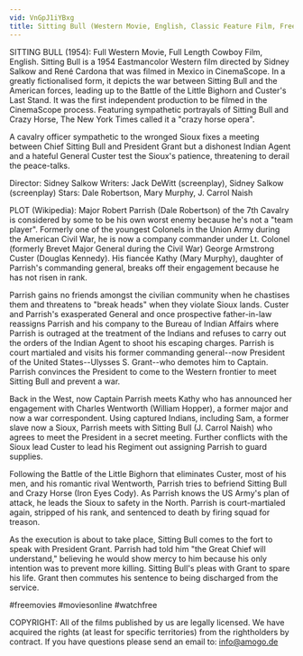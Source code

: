 ```yaml
---
vid: VnGpJ1iYBxg
title: Sitting Bull (Western Movie, English, Classic Feature Film, Free Full Flick) free western movies
---
```


SITTING BULL (1954): Full Western Movie, Full Length Cowboy Film, English. Sitting Bull is a 1954 Eastmancolor Western film directed by Sidney Salkow and René Cardona that was filmed in Mexico in CinemaScope. In a greatly fictionalised form, it depicts the war between Sitting Bull and the American forces, leading up to the Battle of the Little Bighorn and Custer's Last Stand. It was the first independent production to be filmed in the CinemaScope process. Featuring sympathetic portrayals of Sitting Bull and Crazy Horse, The New York Times called it a "crazy horse opera".

A cavalry officer sympathetic to the wronged Sioux fixes a meeting between Chief Sitting Bull and President Grant but a dishonest Indian Agent and a hateful General Custer test the Sioux's patience, threatening to derail the peace-talks.

Director: Sidney Salkow
Writers: Jack DeWitt (screenplay), Sidney Salkow (screenplay)
Stars: Dale Robertson, Mary Murphy, J. Carrol Naish 

PLOT (Wikipedia): Major Robert Parrish (Dale Robertson) of the 7th Cavalry is considered by some to be his own worst enemy because he's not a "team player". Formerly one of the youngest Colonels in the Union Army during the American Civil War, he is now a company commander under Lt. Colonel (formerly Brevet Major General during the Civil War) George Armstrong Custer (Douglas Kennedy). His fiancée Kathy (Mary Murphy), daughter of Parrish's commanding general, breaks off their engagement because he has not risen in rank.

Parrish gains no friends amongst the civilian community when he chastises them and threatens to "break heads" when they violate Sioux lands. Custer and Parrish's exasperated General and once prospective father-in-law reassigns Parrish and his company to the Bureau of Indian Affairs where Parrish is outraged at the treatment of the Indians and refuses to carry out the orders of the Indian Agent to shoot his escaping charges. Parrish is court martialed and visits his former commanding general--now President of the United States--Ulysses S. Grant--who demotes him to Captain. Parrish convinces the President to come to the Western frontier to meet Sitting Bull and prevent a war.

Back in the West, now Captain Parrish meets Kathy who has announced her engagement with Charles Wentworth (William Hopper), a former major and now a war correspondent. Using captured Indians, including Sam, a former slave now a Sioux, Parrish meets with Sitting Bull (J. Carrol Naish) who agrees to meet the President in a secret meeting. Further conflicts with the Sioux lead Custer to lead his Regiment out assigning Parrish to guard supplies.

Following the Battle of the Little Bighorn that eliminates Custer, most of his men, and his romantic rival Wentworth, Parrish tries to befriend Sitting Bull and Crazy Horse (Iron Eyes Cody). As Parrish knows the US Army's plan of attack, he leads the Sioux to safety in the North. Parrish is court-martialed again, stripped of his rank, and sentenced to death by firing squad for treason.

As the execution is about to take place, Sitting Bull comes to the fort to speak with President Grant. Parrish had told him "the Great Chief will understand," believing he would show mercy to him because his only intention was to prevent more killing. Sitting Bull's pleas with Grant to spare his life. Grant then commutes his sentence to being discharged from the service.

#freemovies #moviesonline #watchfree

COPYRIGHT: All of the films published by us are legally licensed. We have acquired the rights (at least for specific territories) from the rightholders by contract. If you have questions please send an email to: info@amogo.de